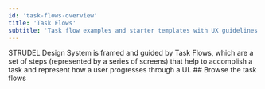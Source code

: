 ```yaml
---
id: 'task-flows-overview'
title: 'Task Flows'
subtitle: 'Task flow examples and starter templates with UX guidelines'
---
```


<Hero>
  STRUDEL Design System is framed and guided by Task Flows, which are a set of steps (represented by a series of screens) that help to accomplish a task and represent how a user progresses through a UI.
</Hero>
<PageContainer> 
  ## Browse the task flows
  <Stack spacing={2}>
    <TaskFlowCard name="Compare Data" showDescription />
    <TaskFlowCard name="Contribute Data" showDescription />
    <TaskFlowCard name="Search Data Repositories" showDescription />
    <TaskFlowCard name="Explore Data" showDescription />
    <TaskFlowCard name="Monitor Activities" showDescription />
    <TaskFlowCard name="Run Computation" showDescription />
  </Stack>
</PageContainer> 